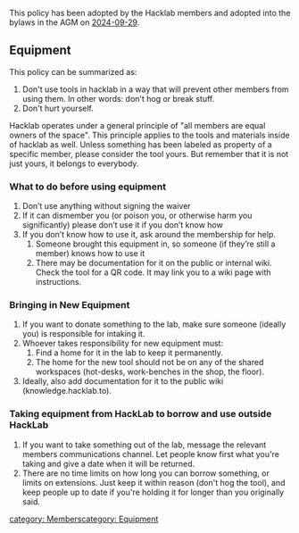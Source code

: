 This policy has been adopted by the Hacklab members and adopted into the bylaws in the AGM on [[Meeting-2024-09-29-Members-AGM|2024-09-29]].

== Equipment ==

This policy can be summarized as:

# Don't use tools in hacklab in a way that will prevent other members from using them. In other words: don't hog or break stuff.
# Don't hurt yourself.

Hacklab operates under a general principle of "all members are equal owners of the space". This principle applies to the tools and materials inside of hacklab as well. Unless something has been labeled as property of a specific member, please consider the tool yours. But remember that it is not just yours, it belongs to everybody. 

=== What to do before using equipment ===
# Don’t use anything without signing the waiver
# If it can dismember you (or poison you, or otherwise harm you significantly) please don’t use it if you don’t know how
# If you don’t know how to use it, ask around the membership for help. 
## Someone brought this equipment in, so someone (if they’re still a member) knows how to use it
## There may be documentation for it on the public or internal wiki. Check the tool for a QR code. It may link you to a wiki page with instructions.

=== Bringing in New Equipment ===
# If you want to donate something to the lab, make sure someone (ideally you) is responsible for intaking it. 
# Whoever takes responsibility for new equipment must:
## Find a home for it in the lab to keep it permanently. 
## The home for the new tool should not be on any of the shared workspaces (hot-desks, work-benches in the shop, the floor).
# Ideally, also add documentation for it to the public wiki (knowledge.hacklab.to).

=== Taking equipment from HackLab to borrow and use outside HackLab ===
# If you want to take something out of the lab, message the relevant members communications channel. Let people know first what you're taking and give a date when it will be returned. 
# There are no time limits on how long you can borrow something, or limits on extensions. Just keep it within reason (don't hog the tool), and keep people up to date if you're holding it for longer than you originally said. 

[[category: Members]][[category: Equipment]]